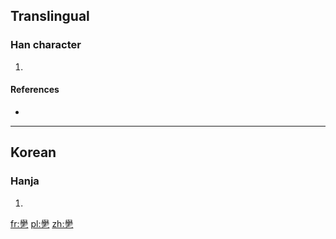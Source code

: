 ==Translingual==

===Han character===
{{Han char|rn=5|rad=乙|as=18|sn=19|four=|canj=竹手弓 (HQN)}}

# {{defn|Han|sort=乙18}}

====References====
* {{Han ref|kx=0085.071|dkj=|dj=|hdz=|uh=3426|ud=13350|bh=|bd=}}

----

==Korean==

===Hanja===
{{ko-hanja|hangeul=걸|rv=geol|mr=kŏl|y=kel}}

# {{defn|lang=ko|sort=乙18}}

[[fr:㐦]]
[[pl:㐦]]
[[zh:㐦]]